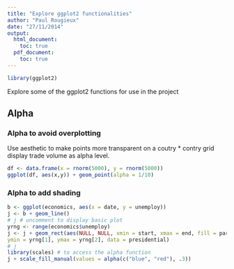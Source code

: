 ```yaml
---
title: "Explore ggplot2 functionalities"
author: "Paul Rougieux"
date: "27/11/2014"
output: 
  html_document:
    toc: true
  pdf_document:
    toc: true
---
```

```r
library(ggplot2)
```
Explore some of the ggplot2 functions for use in the project

## Alpha

### Alpha to avoid overplotting
Use aesthetic to make points more transparent on a coutry * contry grid 
display trade volume as alpha level.
```r
df <- data.frame(x = rnorm(5000), y = rnorm(5000))
ggplot(df, aes(x,y)) + geom_point(alpha = 1/10)
```

### Alpha to add shading
```r
b <- ggplot(economics, aes(x = date, y = unemploy))
j <- b + geom_line()
# j # uncomment to display basic plot
yrng <- range(economics$unemploy)
j <- j + geom_rect(aes(NULL, NULL, xmin = start, xmax = end, fill = party),
ymin = yrng[1], ymax = yrng[2], data = presidential)
# j
library(scales) # to access the alpha function
j + scale_fill_manual(values = alpha(c("blue", "red"), .3))
```

